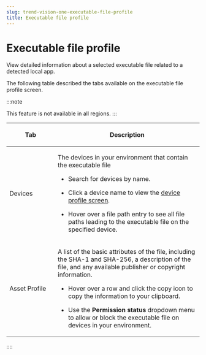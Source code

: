 ```yaml
---
slug: trend-vision-one-executable-file-profile
title: Executable file profile
---
```

# Executable file profile

View detailed information about a selected executable file related to a detected local app.

The following table described the tabs available on the executable file profile screen.

:::note

This feature is not available in all regions.
:::

<table>
<colgroup>
<col style="width: 25%" />
<col style="width: 75%" />
</colgroup>
<thead>
<tr>
<th><p>Tab</p></th>
<th><p>Description</p></th>
</tr>
</thead>
<tbody>
<tr>
<td><p>Devices</p></td>
<td><p>The devices in your environment that contain the executable file</p>
<ul>
<li><p>Search for devices by name.</p></li>
<li><p>Click a device name to view the <a href="trend-vision-one-device-profile">device profile screen</a>.</p></li>
<li><p>Hover over a file path entry to see all file paths leading to the executable file on the specified device.</p></li>
</ul></td>
</tr>
<tr>
<td><p>Asset Profile</p></td>
<td><p>A list of the basic attributes of the file, including the SHA-1 and SHA-256, a description of the file, and any available publisher or copyright information.</p>
<ul>
<li><p>Hover over a row and click the copy icon to copy the information to your clipboard.</p></li>
<li><p>Use the <strong>Permission status</strong> dropdown menu to allow or block the executable file on devices in your environment.</p></li>
</ul></td>
</tr>
</tbody>
</table>
::::
